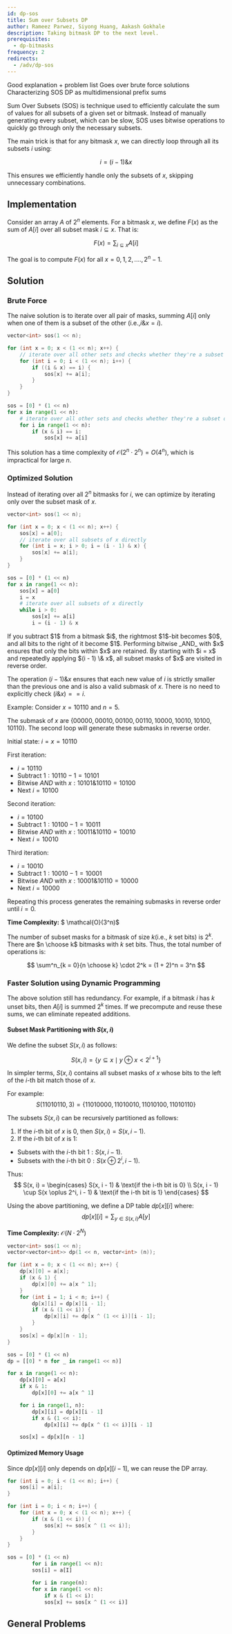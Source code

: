 ```yaml
---
id: dp-sos
title: Sum over Subsets DP
author: Rameez Parwez, Siyong Huang, Aakash Gokhale
description: Taking bitmask DP to the next level.
prerequisites:
  - dp-bitmasks
frequency: 2
redirects:
  - /adv/dp-sos
---
```


<Resources>
	<Resource
		source="CF"
		title="SOS Dynamic Programming [Tutorial]"
		url="45223"
		starred
	>
		Good explanation + problem list
	</Resource>
	<Resource
		source="GFG"
		title="Sum over Subsets | Dynamic Programming"
		url="sum-subsets-dynamic-programming/"
	>
		Goes over brute force solutions
	</Resource>
	<Resource
		source="CF"
		title="Some SOS DP Insights"
		url="105247"
		starred
	>
		Characterizing SOS DP as multidimensional prefix sums
	</Resource>
</Resources>

Sum Over Subsets (SOS) is technique used to efficiently calculate the sum of values for all subsets of a given set or bitmask. Instead of manually generating every subset, which can be slow, SOS uses bitwise operations to quickly go through only the necessary subsets.

The main trick is that for any bitmask $x$, we can directly loop through all its subsets $i$ using:

$$
i = (i - 1)\&x
$$

This ensures we efficiently handle only the subsets of $x$, skipping unnecessary combinations.

## Implementation

Consider an array $A$ of $2^n$ elements. For a bitmask $x$, we define $F(x)$ as the sum of $A[i]$ over all subset mask $i \subseteq x$. That is:

$$
F(x) = \sum_{i \subseteq x} A[i]
$$

The goal is to compute $F(x)$ for all $x = 0, 1, 2, ...., 2^n - 1$.

## Solution

### Brute Force

The naive solution is to iterate over all pair of masks, summing $A[i]$ only when one of them is a subset of the other (i.e.,$i \& x = i$).

<LanguageSection>
<CPPSection>

```cpp
vector<int> sos(1 << n);

for (int x = 0; x < (1 << n); x++) {
    // iterate over all other sets and checks whether they're a subset of x
    for (int i = 0; i < (1 << n); i++) {
        if ((i & x) == i) {
            sos[x] += a[i];
        }
    }
}
```

</CPPSection>
<PySection>

```py
sos = [0] * (1 << n)
for x in range(1 << n):
	# iterate over all other sets and checks whether they're a subset of x
	for i in range(1 << n):
		if (x & i) == i:
			sos[x] += a[i]
```

</PySection>
</LanguageSection>

This solution has a time complexity of $\mathcal{O}(2^n \cdot 2^n) = O(4^n)$, which is impractical for large $n$.

### Optimized Solution

Instead of iterating over all $2^n$ bitmasks for $i$, we can optimize by iterating only over the subset mask of $x$.

<LanguageSection>
<CPPSection>

```cpp
vector<int> sos(1 << n);

for (int x = 0; x < (1 << n); x++) {
	sos[x] = a[0];
	// iterate over all subsets of x directly
	for (int i = x; i > 0; i = (i - 1) & x) {
		sos[x] += a[i];
	}
}
```

</CPPSection>
<PySection>

```py
sos = [0] * (1 << n)
for x in range(1 << n):
	sos[x] = a[0]
	i = x
	# iterate over all subsets of x directly
	while i > 0:
		sos[x] += a[i]
		i = (i - 1) & x
```

</PySection>
</LanguageSection>

<Spoiler title="How does this works?">
If you subtract $1$ from a bitmask $i$, the rightmost $1$-bit becomes $0$, and all bits to the right of it become $1$. Performing bitwise _AND_ with $x$ ensures that only the bits within $x$ are retained. By starting with $i = x$ and repeatedly applying $(i - 1) \& x$, all subset masks of $x$ are visited in reverse order.

The operation $(i - 1) \& x$ ensures that each new value of $i$ is strictly smaller than the previous one and is also a valid submask of $x$. There is no need to explicitly check $(i \& x) == i$.

Example: Consider $x = 10110$ and $n = 5$.

The submask of $x$ are $\{00000, 00010, 00100, 00110, 10000, 10010, 10100, 10110\}$. The second loop will generate these submasks in reverse order.

Initial state: $i = x = 10110$

First iteration:
- $i = 10110$
- Subtract $1: 10110 - 1 = 10101$
- Bitwise _AND_ with $x: 10101 \& 10110 = 10100$
- Next $i = 10100$

Second iteration:
- $i = 10100$
- Subtract $1: 10100 - 1 = 10011$
- Bitwise _AND_ with $x: 10011 \& 10110 = 10010$
- Next $i = 10010$

Third iteration:
- $i = 10010$
- Subtract $1: 10010 - 1 = 10001$
- Bitwise _AND_ with $x: 10001 \& 10110 = 10000$
- Next $i = 10000$

Repeating this process generates the remaining submasks in reverse order until $i = 0$.

</Spoiler>

**Time Complexity:** $ \mathcal{O}(3^n)$

<Spoiler title="Proof">

The number of subset masks for a bitmask of size $k$(i.e., $k$ set bits) is $2^k$. There are $n \choose k$ bitmasks with $k$ set bits. Thus, the total number of operations is:

$$
\sum^n_{k = 0}{n \choose k} \cdot 2^k = (1 + 2)^n = 3^n
$$

</Spoiler>

### Faster Solution using Dynamic Programming

The above solution still has redundancy. For example, if a bitmask $i$ has $k$ unset bits, then $A[i]$ is summed $2^k$ times. If we precompute and reuse these sums, we can eliminate repeated additions.

#### Subset Mask Partitioning with $S(x, i)$

We define the subset $S(x, i)$ as follows:

$$
S(x, i) = \{y \subseteq x \mid y \oplus x < 2^{i + 1}\}
$$

In simpler terms, $S(x, i)$ contains all subset masks of $x$ whose bits to the left of the $i$-th bit match those of $x$.

For example:
$$
S(11010110, 3) = \{11010000,11010010,11010100,11010110\}
$$

The subsets $S(x, i)$ can be recursively partitioned as follows:

1.  If the $i$-th bit of $x$ is $0$, then $S(x, i) = S(x, i - 1)$.
2.  If the $i$-th bit of $x$ is $1$:
- Subsets with the $i$-th bit $1: S(x, i - 1)$.
- Subsets with the $i$-th bit $0 : S(x \oplus 2^i, i - 1)$.

Thus:
$$
S(x, i) =
\begin{cases}
S(x, i - 1) & \text{if the i-th bit is 0} \\
S(x, i - 1) \cup S(x \oplus 2^i, i - 1) & \text{if the i-th bit is 1}
\end{cases}
$$

Using the above partitioning, we define a DP table $dp[x][i]$ where:
$$
dp[x][i] = \sum_{y \in S(x, i)} A[y]
$$

**Time Complexity:** $\mathcal{O}(N \cdot 2^N)$

<LanguageSection>
<CPPSection>

```cpp
vector<int> sos(1 << n);
vector<vector<int>> dp(1 << n, vector<int> (n));

for (int x = 0; x < (1 << n); x++) {
	dp[x][0] = a[x];
	if (x & 1) {
		dp[x][0] += a[x ^ 1];
	}
	for (int i = 1; i < n; i++) {
		dp[x][i] = dp[x][i - 1];
		if (x & (1 << i)) {
			dp[x][i] += dp[x ^ (1 << i)][i - 1];
		}
	}
	sos[x] = dp[x][n - 1];
}
```

</CPPSection>
<PySection>

```py
sos = [0] * (1 << n)
dp = [[0] * n for _ in range(1 << n)]

for x in range(1 << n):
	dp[x][0] = a[x]
	if x & 1:
		dp[x][0] += a[x ^ 1]

	for i in range(1, n):
		dp[x][i] = dp[x][i - 1]
		if x & (1 << i):
			dp[x][i] += dp[x ^ (1 << i)][i - 1]

	sos[x] = dp[x][n - 1]
```

</PySection>
</LanguageSection>

#### Optimized Memory Usage

Since $dp[x][i]$ only depends on $dp[x][i - 1]$, we can reuse the DP array.

<LanguageSection>
<CPPSection>

```cpp
for (int i = 0; i < (1 << n); i++) {
	sos[i] = a[i];
}

for (int i = 0; i < n; i++) {
	for (int x = 0; x < (1 << n); x++) {
		if (x & (1 << i)) {
			sos[x] += sos[x ^ (1 << i)];
		}
	}
}
```

</CPPSection>
<PySection>

```py
sos = [0] * (1 << n)
    	for i in range(1 << n):
		sos[i] = a[I]

    	for i in range(n):
		for x in range(1 << n):
	    	if x & (1 << i):
			sos[x] += sos[x ^ (1 << i)]
```

</PySection>
</LanguageSection>

## General Problems

<Problems problems="probs" />
